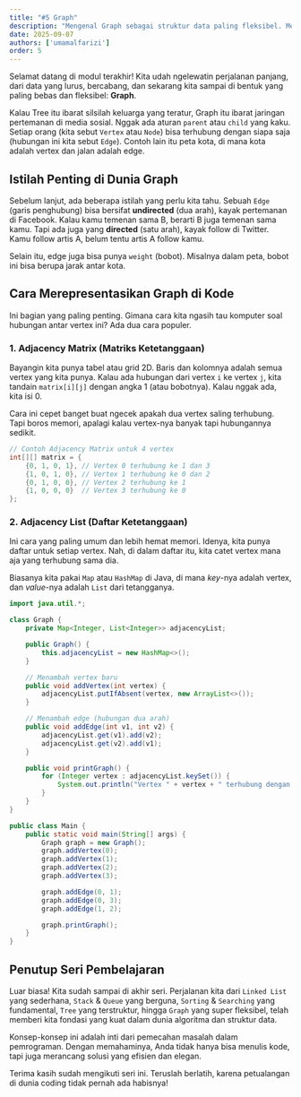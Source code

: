 ```yaml
---
title: "#5 Graph"
description: "Mengenal Graph sebagai struktur data paling fleksibel. Mempelajari representasi Adjacency Matrix dan Adjacency List di Java."
date: 2025-09-07
authors: ['umamalfarizi']
order: 5
---
```


Selamat datang di modul terakhir! Kita udah ngelewatin perjalanan panjang, dari data yang lurus, bercabang, dan sekarang kita sampai di bentuk yang paling bebas dan fleksibel: **Graph**.

Kalau Tree itu ibarat silsilah keluarga yang teratur, Graph itu ibarat jaringan pertemanan di media sosial. Nggak ada aturan `parent` atau `child` yang kaku. Setiap orang (kita sebut `Vertex` atau `Node`) bisa terhubung dengan siapa saja (hubungan ini kita sebut `Edge`). Contoh lain itu peta kota, di mana kota adalah vertex dan jalan adalah edge.

## Istilah Penting di Dunia Graph

Sebelum lanjut, ada beberapa istilah yang perlu kita tahu. Sebuah `Edge` (garis penghubung) bisa bersifat **undirected** (dua arah), kayak pertemanan di Facebook. Kalau kamu temenan sama B, berarti B juga temenan sama kamu. Tapi ada juga yang **directed** (satu arah), kayak follow di Twitter. Kamu follow artis A, belum tentu artis A follow kamu.

Selain itu, edge juga bisa punya `weight` (bobot). Misalnya dalam peta, bobot ini bisa berupa jarak antar kota.

## Cara Merepresentasikan Graph di Kode

Ini bagian yang paling penting. Gimana cara kita ngasih tau komputer soal hubungan antar vertex ini? Ada dua cara populer.

### 1. Adjacency Matrix (Matriks Ketetanggaan)

Bayangin kita punya tabel atau grid 2D. Baris dan kolomnya adalah semua vertex yang kita punya. Kalau ada hubungan dari vertex `i` ke vertex `j`, kita tandain `matrix[i][j]` dengan angka 1 (atau bobotnya). Kalau nggak ada, kita isi 0.

Cara ini cepet banget buat ngecek apakah dua vertex saling terhubung. Tapi boros memori, apalagi kalau vertex-nya banyak tapi hubungannya sedikit.

```java
// Contoh Adjacency Matrix untuk 4 vertex
int[][] matrix = {
    {0, 1, 0, 1}, // Vertex 0 terhubung ke 1 dan 3
    {1, 0, 1, 0}, // Vertex 1 terhubung ke 0 dan 2
    {0, 1, 0, 0}, // Vertex 2 terhubung ke 1
    {1, 0, 0, 0}  // Vertex 3 terhubung ke 0
};
```

### 2. Adjacency List (Daftar Ketetanggaan)

Ini cara yang paling umum dan lebih hemat memori. Idenya, kita punya daftar untuk setiap vertex. Nah, di dalam daftar itu, kita catet vertex mana aja yang terhubung sama dia.

Biasanya kita pakai `Map` atau `HashMap` di Java, di mana *key*-nya adalah vertex, dan *value*-nya adalah `List` dari tetangganya.

```java
import java.util.*;

class Graph {
    private Map<Integer, List<Integer>> adjacencyList;

    public Graph() {
        this.adjacencyList = new HashMap<>();
    }

    // Menambah vertex baru
    public void addVertex(int vertex) {
        adjacencyList.putIfAbsent(vertex, new ArrayList<>());
    }

    // Menambah edge (hubungan dua arah)
    public void addEdge(int v1, int v2) {
        adjacencyList.get(v1).add(v2);
        adjacencyList.get(v2).add(v1);
    }

    public void printGraph() {
        for (Integer vertex : adjacencyList.keySet()) {
            System.out.println("Vertex " + vertex + " terhubung dengan: " + adjacencyList.get(vertex));
        }
    }
}

public class Main {
    public static void main(String[] args) {
        Graph graph = new Graph();
        graph.addVertex(0);
        graph.addVertex(1);
        graph.addVertex(2);
        graph.addVertex(3);

        graph.addEdge(0, 1);
        graph.addEdge(0, 3);
        graph.addEdge(1, 2);

        graph.printGraph();
    }
}
```

## Penutup Seri Pembelajaran

Luar biasa! Kita sudah sampai di akhir seri. Perjalanan kita dari `Linked List` yang sederhana, `Stack` & `Queue` yang berguna, `Sorting` & `Searching` yang fundamental, `Tree` yang terstruktur, hingga `Graph` yang super fleksibel, telah memberi kita fondasi yang kuat dalam dunia algoritma dan struktur data.

Konsep-konsep ini adalah inti dari pemecahan masalah dalam pemrograman. Dengan memahaminya, Anda tidak hanya bisa menulis kode, tapi juga merancang solusi yang efisien dan elegan.

Terima kasih sudah mengikuti seri ini. Teruslah berlatih, karena petualangan di dunia coding tidak pernah ada habisnya!
